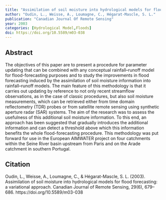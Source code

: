 ```yaml
---
title: "Assimilation of soil moisture into hydrological models for flood forecasting: a variational approach"
author: "Oudin, L., Weisse, A., Loumagne, C., Hégarat-Mascle, S. L."
publication: "Canadian Journal Of Remote Sensing"
year: 2003
categories: [Hydrological Model,Floods]
doi: https://doi.org/10.5589/m03-038
---
```


## Abstract

The objectives of this paper are to present a procedure for parameter updating that can be combined with any conceptual rainfall–runoff model for flood-forecasting purposes and to study the improvements in flood forecasting induced by the assimilation of soil moisture information into rainfall–runoff models. The main feature of this methodology is that it carries out updating by reference to not only recent streamflow observations, as in the case of classic procedures, but also soil moisture measurements, which can be retrieved either from time domain reflectometry (TDR) probes or from satellite remote sensing using synthetic aperture radar (SAR) systems. The aim of the research was to assess the usefulness of this additional soil moisture information. To this end, an approach has been suggested that gradually introduces the additional information and can detect a threshold above which this information benefits the whole flood-forecasting procedure. This methodology was put forward for use in the European AIMWATER project on four catchments within the Seine River basin upstream from Paris and on the Arade catchment in southern Portugal.

## Citation

Oudin, L., Weisse, A., Loumagne, C., & Hégarat-Mascle, S. L. (2003). Assimilation of soil moisture into hydrological models for flood forecasting: a variational approach. Canadian Journal of Remote Sensing, 29(6), 679–686. https://doi.org/10.5589/m03-038
